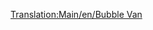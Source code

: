 [[Translation:Main/en/Bubble Van]]{{Template:Vagoni/It
|Picture=[[File:en/Bubblevan.png]]
|Name=Vagone bollicine
|NormalCost=€ 2.226
|NormalWeight=21 / 22 t
|NormalCapacity=20 bollicine
|MonoCost="
|MonoWeight="
|MonoCapacity=25 bollicine
|MagCost="
|MagWeight="
|MagCapacity=27 bollicine
|Description=Un vagone a forma di gabbia usato per trasportare le bollicine dai generatori alle fabbriche di bibite frizzanti nel Toyland. Come le bolle siano caricate e scaricate riuscendo a non farle saltare via è ancora un mistero. 
}}